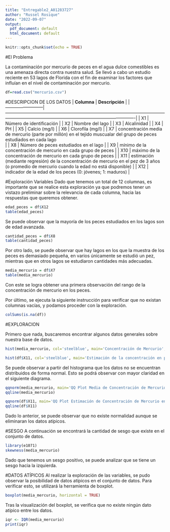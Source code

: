 ```yaml
---
title: "Entregable2_A01283727"
author: "Russel Rosique"
date: "2022-09-07"
output:
  pdf_document: default
  html_document: default
---
```


```r
knitr::opts_chunk$set(echo = TRUE)
```

#El Problema

La contaminación por mercurio de peces en el agua dulce comestibles es una amenaza directa contra nuestra salud. Se llevó a cabo un estudio reciente en 53 lagos de Florida con el fin de examinar los factores que influían en el nivel de contaminación por mercurio.

```r
df=read.csv("mercurio.csv")
```

#DESCRIPCION DE LOS DATOS
| **Columna**              | **Descripción**                                                                                                                                                                                    |
|--------------------------|----------------------------------------------------------------------------------------------------------------------------------------------------------------------------------------------------|
| X1              | Número de identificación                  |
| X2              | Nombre del lago                           |
| X3              | Alcalinidad                               |
| X4              | PH                                        |
| X5              | Calcio (mg/l)                             |
| X6              | Clorofila (mg/l)                          |
| X7              | concentración media de mercurio (parte por millón) en el tejido muscualar del grupo de peces estudiados en cada lago   
                                                              |
| X8              | Número de peces estudiados en el lago                                                                                      |
| X9          | mínimo de la concentración de mercurio en cada grupo de peces
                                                              |
| X10 | máximo de la concentración de mercurio en cada grupo de peces                                                                          |
| X11     | estimación (mediante regresión) de la concentración de mercurio en el pez de 3 años (o promedio de mercurio cuando la edad no está disponible)                                                                       |
| X12     | indicador de la edad de los peces (0: jóvenes; 1: maduros)                                                                         |

#Exploración Variables
Dado que tenemos un total de 12 columnas, es importante que se realice esta exploración ya que podremos tener un vistazo preliminar sobre la relevancia de cada columna, hacia las respuestas que queremos obtener.

```r
edad_peces = df$X12 
table(edad_peces)
```

Se puede observar que la mayoría de los peces estudiados en los lagos son de edad avanzada.

```r
cantidad_peces = df$X8
table(cantidad_peces)
```

Por otro lado, se puede observar que hay lagos en los que la muestra de los peces es demasiado pequeña, en varios únicamente se estudió un pez, mientras que en otros lagos se estudiaron cantidades más adecuadas. 

```r
media_mercurio = df$X7
table(media_mercurio)
```
Con este se logra obtener una primera observación del rango de la concentración de mercurio en los peces.

Por último, se ejecuta la siguiente instrucción para verificar que no existan columnas vacías, y podamos proceder con la exploración.
```r
colSums(is.na(df))
```

#EXPLORACION

Primero que nada, buscaremos encontrar algunos datos generales sobre nuestra base de datos.

```r
hist(media_mercurio, col='steelblue', main='Concentración de Mercurio', breaks = 12)
```
```r
hist(df$X11, col='steelblue', main='Estimación de la concentración en peces de 3 años', breaks = 10)
```

Se puede observar a partir del histograma que los datos no se encuentran distribuidos de forma normal. Esto se podrá observar con mayor claridad en el siguiente diagrama.
```r
qqnorm(media_mercurio, main='QQ Plot Media de Concentración de Mercurio')
qqline(media_mercurio)
```
```r
qqnorm(df$X11, main='QQ Plot Estimación de Concentración de Mercurio en el pez de 3 años')
qqline(df$X11)
```

Dado lo anterior, se puede observar que no existe normalidad aunque se eliminaran los datos atípicos. 

#SESGO
A continuación se encontrará la cantidad de sesgo que existe en el conjunto de datos.

```r
library(e1071)
skewness(media_mercurio)
```

Dado que tenemos un sesgo positivo, se puede analizar que se tiene un sesgo hacia la izquierda.

#DATOS ATÍPICOS
Al realizar la exploración de las variables, se pudo observar la posibilidad de datos atípicos en el conjunto de datos. Para verificar esto, se utilizará la herramienta de boxplot.

```r
boxplot(media_mercurio, horizontal = TRUE)
```
Tras la visualización del boxplot, se verifica que no existe ningún dato atípico entre los datos.

```r
iqr <- IQR(media_mercurio)
print(iqr)
```

